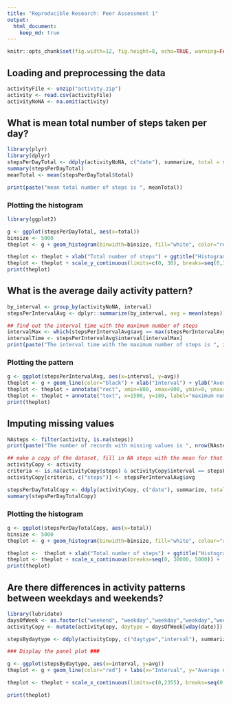 ```yaml
---
title: "Reproducible Research: Peer Assessment 1"
output: 
  html_document:
    keep_md: true
---
```


```r
knitr::opts_chunk$set(fig.width=12, fig.height=8, echo=TRUE, warning=FALSE, message=FALSE, fig.path='figure/')
```


## Loading and preprocessing the data
```r
activityFile <- unzip("activity.zip")
activity <- read.csv(activityFile)
activityNoNA <- na.omit(activity)

```




## What is mean total number of steps taken per day?
```r
library(plyr)
library(dplyr)
stepsPerDayTotal <- ddply(activityNoNA, c("date"), summarize, total = sum(steps))
summary(stepsPerDayTotal)
meanTotal <- mean(stepsPerDayTotal$total)

print(paste("mean total number of steps is ", meanTotal))
```


### Plotting the histogram ###
```r
library(ggplot2)

g <- ggplot(stepsPerDayTotal, aes(x=total))
binsize <- 5000
theplot <- g + geom_histogram(binwidth=binsize, fill="white", color="red", origin=0)

theplot <- theplot + xlab("Total number of steps") + ggtitle("Histogram of the total number\n of steps taken each day")
theplot <- theplot + scale_y_continuous(limits=c(0, 30), breaks=seq(0,30,5))
print(theplot)

```



## What is the average daily activity pattern?
```r
by_interval <- group_by(activityNoNA, interval)
stepsPerIntervalAvg <- dplyr::summarize(by_interval, avg = mean(steps))

## find out the interval time with the maximum number of steps
intervalMax <- which(stepsPerIntervalAvg$avg == max(stepsPerIntervalAvg$avg))
intervalTime <- stepsPerIntervalAvg$interval[intervalMax]
print(paste("The interval time with the maximum number of steps is ", intervalTime))
```
### Plotting the pattern ###
```r

g <- ggplot(stepsPerIntervalAvg, aes(x=interval, y=avg))
theplot <- g + geom_line(color="black") + xlab("Interval") + ylab("Average number of steps") + ggtitle("A time series plot across all days")
theplot <- theplot + annotate("rect", xmin=800, xmax=900, ymin=0, ymax=225, alpha=.1,fill="red")
theplot <- theplot + annotate("text", x=1500, y=180, label="maximum number of steps\nat the interval 835 ")
print(theplot)

```


## Imputing missing values
```r
NAsteps <- filter(activity, is.na(steps))
print(paste("The number of records with missing values is ", nrow(NAsteps)))

## make a copy of the dataset, fill in NA steps with the mean for that 5-minute interval
activityCopy <- activity
criteria <- is.na(activityCopy$steps) & activityCopy$interval == stepsPerIntervalAvg$interval
activityCopy[criteria, c("steps")] <- stepsPerIntervalAvg$avg

stepsPerDayTotalCopy <- ddply(activityCopy, c("date"), summarize, total = sum(steps))
summary(stepsPerDayTotalCopy)
```
### Plotting the histogram ###
```r

g <- ggplot(stepsPerDayTotalCopy, aes(x=total))
binsize <- 5000
theplot <- g + geom_histogram(binwidth=binsize, fill="white", colour="red", origin=0)

theplot <-  theplot + xlab("Total number of steps") + ggtitle("Histogram of the total number\n of steps taken each day")
theplot <- theplot + scale_x_continuous(breaks=seq(0, 30000, 5000)) +  scale_y_continuous(limits=c(0,40), breaks=seq(0, 50, 5)) 
print(theplot)

```



## Are there differences in activity patterns between weekdays and weekends?
```r
library(lubridate)
daysOfWeek <- as.factor(c("weekend", "weekday","weekday","weekday","weekday","weekday", "weekend"))
activityCopy <- mutate(activityCopy, daytype = daysOfWeek[wday(date)])

stepsBydaytype <- ddply(activityCopy, c("daytype","interval"), summarize, avg = mean(steps))

### Display the panel plot ###

g <- ggplot(stepsBydaytype, aes(x=interval, y=avg))
theplot <- g + geom_line(color="red") + labs(x="Interval", y="Average number of steps") + facet_wrap(~daytype, nrow=2)

theplot <- theplot + scale_x_continuous(limits=c(0,2355), breaks=seq(0, 2355, 250))

print(theplot)

```

